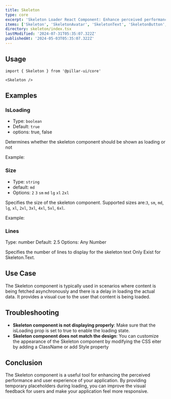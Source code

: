 ```yaml
---
title: Skeleton
type: core
excerpt: 'Skeleton Loader React Component: Enhance perceived performance and reduce loading anxiety with this customizable component.'
items: ['Skeleton', 'SkeletonAvatar', 'SkeletonText', 'SkeletonButton', 'SkeletonBox']
directory: skeleton/index.tsx
lastModified: '2024-07-31T05:35:07.322Z'
publishedAt: '2024-05-03T05:35:07.322Z'
---
```


## Usage

```tsx
import { Skeleton } from '@pillar-ui/core'
```

```tsx
<Skeleton />
```

## Examples

### IsLoading

- Type: `boolean`
- Default: `true`
- options: true, false

Determines whether the skeleton component should be shown as loading or not

Example:

### Size

- Type: `string`
- default: `md`
- Options: `2` `3` `sm` `md` `lg` `xl` `2xl`

Specifies the size of the skeleton component. Supported sizes are:`3`, `sm`, `md`, `lg`, `xl`, `2xl`, `3xl`, `4xl`, `5xl`, `6xl`.

Example:

### Lines

Type: number
Default: 2.5
Options: Any Number

Specifies the number of lines to display for the skeleton text Only Exist for Skeleton.Text.

## Use Case

The Skeleton component is typically used in scenarios where content is being fetched asynchronously and there is a delay in loading the actual data. It provides a visual cue to the user that content is being loaded.

## Troubleshooting

- **Skeleton component is not displaying properly**: Make sure that the isLoading prop is set to true to enable the loading state.
- **Skeleton component does not match the design**: You can customize the appearance of the Skeleton component by modifying the CSS eiter by adding a ClassName or add Style property

## Conclusion

The Skeleton component is a useful tool for enhancing the perceived performance and user experience of your application. By providing temporary placeholders during loading, you can improve the visual feedback for users and make your application feel more responsive.
